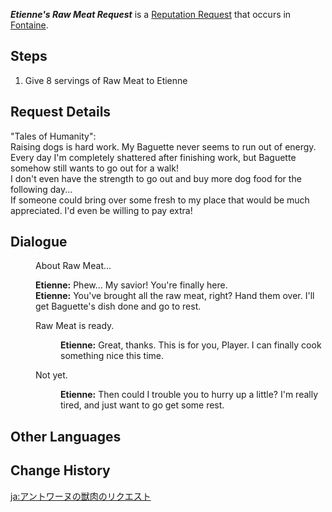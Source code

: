 {{Quest Infobox
|id             = 74658
|image          = Etienne Icon.png
|type           = World
|group          = Request
|region         = Fontaine
|area           = Belleau Region
|subarea        = Romaritime Harbor
|startLocation  = [[Romaritime Harbor]], [[Fontaine]]
|rewards       = Mora*20,000
|rep            = Fontaine
|characters     = Etienne; Baguette; Traveler
}}
'''''Etienne's Raw Meat Request''''' is a [[Reputation Request]] that occurs in [[Fontaine]].

==Steps==
# Give 8 servings of Raw Meat to Etienne

==Request Details==
"Tales of Humanity":<br>
Raising dogs is hard work. My Baguette never seems to run out of energy.<br>
Every day I'm completely shattered after finishing work, but Baguette somehow still wants to go out for a walk!<br>
I don't even have the strength to go out and buy more dog food for the following day...<br>
If someone could bring over some fresh {{Color|buzzword|Raw Meat}} to my place that would be much appreciated. I'd even be willing to pay extra!

==Dialogue==
{{Quest Description|Etienne needs 8 servings of Raw Meat.}}
{{Dialogue Start}}
:{{DIcon|Quest}} About Raw Meat...
:'''Etienne:''' Phew... My savior! You're finally here.
:'''Etienne:''' You've brought all the raw meat, right? Hand them over. I'll get Baguette's dish done and go to rest.
:{{DIcon|Quest}} Raw Meat is ready.
::'''Etienne:''' Great, thanks. This is for you, Player. I can finally cook something nice this time.
:{{DIcon}} Not yet.
::'''Etienne:''' Then could I trouble you to hurry up a little? I'm really tired, and just want to go get some rest.
{{Dialogue End}}

==Other Languages==
{{Other Languages
|en      = Etienne's Raw Meat Request
|zhs     = 安托万的兽肉需求
|zhs_rm  = Āntuōwàn de Shòuròu Xūqiú
|zht     = 安托萬的獸肉需求
|zht_rm  = Āntuōwàn de Shòuròu Xūqiú
|zh_tl   = 
|ja      = アントワーヌの獣肉のリクエスト
|ja_rm   = Antowaanu no Kemononiku no Rikuesuto
|ja_tl   = 
|ko      = 앙투완<->의 짐승고기 의뢰
|ko_tl   = 
|es      = Carne cruda para Étienne
|es_tl   = Raw Meat for Etienne
|fr      = De la viande pour Étienne
|fr_tl   = Meat for Etienne
|ru      = Сырое мясо для Этьена
|ru_tl   = 
|th      = คำขอ Raw Meat ของ Etienne
|th_rm   = 
|th_tl   = 
|vi      = Yêu Cầu Về Thịt Của Etienne
|vi_tl   = 
|de      = Étiennes Bitte um rohes Fleisch
|de_tl   = Etienne's Request for Raw Meat
|id      = Daging Untuk Etienne
|id_tl   = Meat for Etienne
|pt      = Encomenda de Carne Crua de Etienne
|pt_tl   = 
|tr      = Etienne'nin Çiğ Et İsteği
|tr_tl   = 
|it      = La richiesta di carne cruda di Étienne
|it_tl   = Étienne's Raw Meat Request
}}

==Change History==
{{Change History|4.0}}

[[ja:アントワーヌの獣肉のリクエスト]]
